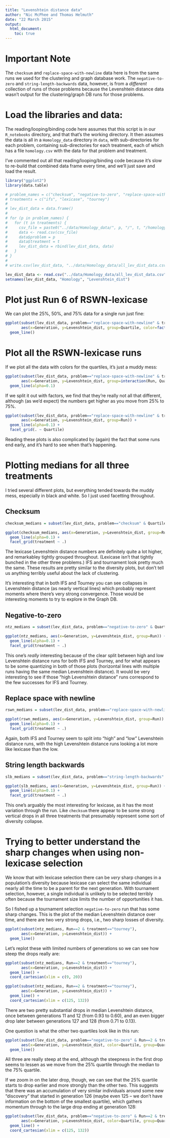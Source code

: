 ```yaml
---
title: "Levenshtein distance data"
author: "Nic McPhee and Thomas Helmuth"
date: "22 March 2015"
output: 
  html_document:
    toc: true
---
```


# **Important Note**

The `checksum` and `replace-space-with-newline` data here is from the same runs we used for the 
clustering and graph database work. The `negative-to-zero` and `string-length-backwards` data, however,
is from a _different_ collection of runs of those problems because the Levenshtein distance data wasn't output
for the clustering/graph DB runs for those problems.

# Load the libraries and data:

The reading/looping/binding code here assumes that this script is in our `R_notebooks` directory, and that that's the working directory. It then assumes the data is all in a `Homology_data` directory in `data`, with sub-directories for each problem, containing sub-directories for each treatment, each of which has a file `homology.csv` with the data for that problem and treatment.

I've commented out all that reading/looping/binding code because it's slow to re-build that combined data frame every time, and we'll just save and load the result.

```r
library("ggplot2")
library(data.table)

# problem_names = c("checksum", "negative-to-zero", "replace-space-with-newline", "string-length-backwards")
# treatments = c("ifs", "lexicase", "tourney")
# 
# lev_dist_data = data.frame()
# 
# for (p in problem_names) {
#   for (t in treatments) {
#     csv_file = paste0("../data/Homology_data/", p, "/", t, "/homology.csv")
#     data <- read.csv(csv_file)
#     data$problem = p
#     data$treatment = t
#     lev_dist_data = rbind(lev_dist_data, data)
#   }
# }
# 
# write.csv(lev_dist_data, "../data/Homology_data/all_lev_dist_data.csv", row.names=FALSE)

lev_dist_data <- read.csv("../data/Homology_data/all_lev_dist_data.csv")
setnames(lev_dist_data, "Homology", "Levenshtein_dist")
```

# Plot just Run 6 of RSWN-lexicase

We can plot the 25%, 50%, and 75% data for a single run just fine:

```r
ggplot(subset(lev_dist_data, problem=="replace-space-with-newline" & treatment=="lexicase" & Run==6), 
       aes(x=Generation, y=Levenshtein_dist, group=Quartile, color=factor(Quartile))) + 
  geom_line()
```

# Plot all the RSWN-lexicase runs

If we plot all the data with colors for the quartiles, it's just a muddy mess:

```r
ggplot(subset(lev_dist_data, problem=="replace-space-with-newline" & treatment=="lexicase"), 
       aes(x=Generation, y=Levenshtein_dist, group=interaction(Run, Quartile), color=factor(Quartile))) + 
  geom_line(alpha=0.1)
```

If we split it out with factors, we find that they're really not all that different, although 
(as we'd expect) the numbers get higher as you move from 25% to 75%.

```r
ggplot(subset(lev_dist_data, problem=="replace-space-with-newline" & treatment=="lexicase"), 
       aes(x=Generation, y=Levenshtein_dist, group=Run)) + 
  geom_line(alpha=0.1) + 
  facet_grid(. ~ Quartile)
```

Reading these plots is also complicated by (again) the fact that some runs end early, and it's hard to see when that's happening.

# Plotting medians for all three treatments

I tried several different plots, but everything tended towards the muddy mess, especially in black and 
white. So I just used facetting throughout.

## Checksum

```r
checksum_medians = subset(lev_dist_data, problem=="checksum" & Quartile==0.5)

ggplot(checksum_medians, aes(x=Generation, y=Levenshtein_dist, group=Run)) +
  geom_line(alpha=0.1) +
  facet_grid(treatment ~ .)
```

The lexicase Levenshtein distance numbers are definitely quite a lot higher, and remarkabley tightly grouped 
throughout. (Lexicase isn't that tightly bunched in the other three problems.)
IFS and tournament look pretty much the same. These results are pretty similar to the diversity
plots, but don't tell us anything terribly useful about the lack of clustering.

It's interesting that in both IFS and Tourney you can see collapses in Levenshtein distance
(as nearly vertical lines) which probably represent moments where there's very strong convergence.
Those would be interesting moments to try to explore in the Graph DB.

## Negative-to-zero

```r
ntz_medians = subset(lev_dist_data, problem=="negative-to-zero" & Quartile==0.5)

ggplot(ntz_medians, aes(x=Generation, y=Levenshtein_dist, group=Run)) +
  geom_line(alpha=0.1) +
  facet_grid(treatment ~ .)
```

This one's _really_ interesting because of the clear split between high and low Levenshtein distance
runs for both 
IFS and Tourney, and for what appears to be some quantizing in both of those plots (horizontal lines with
multiple runs having the same median Levenshtein distance). It would be very interesting to see if 
those "high Levenshtein distance" runs correspond to the few successes for IFS and Tourney.

## Replace space with newline

```r
rswn_medians = subset(lev_dist_data, problem=="replace-space-with-newline" & Quartile==0.5)

ggplot(rswn_medians, aes(x=Generation, y=Levenshtein_dist, group=Run)) +
  geom_line(alpha=0.1) +
  facet_grid(treatment ~ .)
```

Again, both IFS and Tourney seem to split into "high" and "low" Levenshtein distance runs, with the high Levenshtein distance 
runs looking a lot more like lexicase than the low.

## String length backwards

```r
slb_medians = subset(lev_dist_data, problem=="string-length-backwards" & Quartile==0.5)

ggplot(slb_medians, aes(x=Generation, y=Levenshtein_dist, group=Run)) +
  geom_line(alpha=0.1) +
  facet_grid(treatment ~ .)
```

This one's arguably the most interesting for lexicase, as it has the most variation through the run. 
Like `checksum` there appear to be some strong vertical drops in all three treatments that presumably 
represent some sort of diversity collapse.

# Trying to better understand the sharp changes when using non-lexicase selection

We know that with lexicase selection there can be _very_ sharp changes in a population's diversity 
because lexicase can select the same individual nearly all the time to be a parent for the next generation.
With tournament selection, however, a single individual is unlikely to be selected terribly often because
the tournament size limits the number of opportunities it has.

So I fished up a tournament selection `negative-to-zero` run that has some sharp changes. This is the plot of the median Levenshtein distance over time, and there are two very strong drops, i.e., two sharp losses of diversity.

```r
ggplot(subset(ntz_medians, Run==2 & treatment=="tourney"),
       aes(x=Generation, y=Levenshtein_dist)) +
  geom_line()
```

Let's replot these with limited numbers of generations so we can see how steep the drops really are:

```r
ggplot(subset(ntz_medians, Run==2 & treatment=="tourney"),
       aes(x=Generation, y=Levenshtein_dist)) +
  geom_line() +
  coord_cartesian(xlim = c(9, 20))

ggplot(subset(ntz_medians, Run==2 & treatment=="tourney"),
       aes(x=Generation, y=Levenshtein_dist)) +
  geom_line() +
  coord_cartesian(xlim = c(125, 132))
```

There are two pretty substantial drops in median Levenshtein distance, once between generations 11 and 12
(from 0.93 to 0.60), and an even bigger drop later between generations 127 and 128 (from 0.71 to 0.13).

One question is what the other two quartiles look like in this run:
```r
ggplot(subset(lev_dist_data, problem=="negative-to-zero" & Run==2 & treatment=="tourney"),
       aes(x=Generation, y=Levenshtein_dist, color=Quartile, group=Quartile)) +
  geom_line()
```

All three are really steep at the end, although the steepness in the first drop seems to lessen as we
move from the 25% quartile through the median to the 75% quartile. 

If we zoom in on the later drop, 
though, we can see that the 25% quartile starts to drop earlier and more strongly than the other two. 
This suggests that there was an accumulation of very similar individuals around some new "discovery"
that started in generation 126 (maybe even 125 -- we don't have information on the bottom of the 
smallest quartile), which gathers momentum through to the large drop ending at generation 128:

```r
ggplot(subset(lev_dist_data, problem=="negative-to-zero" & Run==2 & treatment=="tourney"),
       aes(x=Generation, y=Levenshtein_dist, color=Quartile, group=Quartile)) +
  geom_line() +
  coord_cartesian(xlim = c(125, 132))
```

